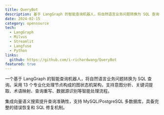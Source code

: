 ```yaml
---
title: QueryBot
description: 基于 LangGraph 的智能查询机器人，将自然语言业务问题转换为 SQL 查询
date: 2024-02-15
category: opensource
tech:
  - LangGraph
  - Milvus
  - Streamlit
  - Langfuse
  - Python
links:
  github: https://github.com/i-richardwang/QueryBot
featured: true
---
```


一个基于 LangGraph 的智能查询机器人，将自然语言业务问题转换为 SQL 查询。采用 13 个专业化处理节点构成的图状态机架构，支持意图分析、关键词提取、术语映射、查询重写、数据源识别等智能处理流程。

集成向量语义搜索提升查询准确性，支持 MySQL/PostgreSQL 多数据库，具备完整的错误恢复和 SQL 修复机制。
